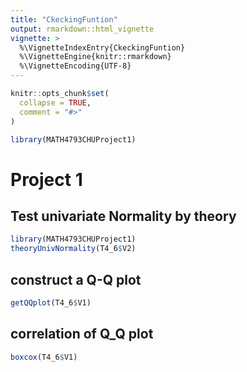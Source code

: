```yaml
---
title: "CkeckingFuntion"
output: rmarkdown::html_vignette
vignette: >
  %\VignetteIndexEntry{CkeckingFuntion}
  %\VignetteEngine{knitr::rmarkdown}
  %\VignetteEncoding{UTF-8}
---
```


```r
knitr::opts_chunk$set(
  collapse = TRUE,
  comment = "#>"
)
```

```r
library(MATH4793CHUProject1)
```

# Project 1
## Test univariate Normality by theory
```r
library(MATH4793CHUProject1)
theoryUnivNormality(T4_6$V2)
```

## construct a Q-Q plot
```r
getQQplot(T4_6$V1)
```

## correlation of Q_Q plot
```r
boxcox(T4_6$V1)
```

